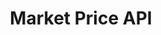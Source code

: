 ---
title: Market Price API
url: https://www.postman.com/go-maestro/maestro-api/documentation/sgq57ds/cardano-market-price-api
---